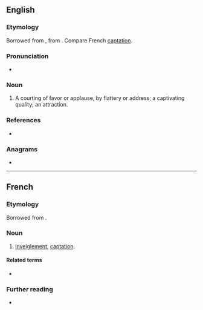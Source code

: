 ==English==

===Etymology===
Borrowed from {{bor|en|la|captatio|captatio, captationis}}, from {{m|la|capto}}. Compare French [[#French|captation]].

===Pronunciation===
* {{IPA|/kæpˈteɪʃən/|lang=en}}

===Noun===
{{en-noun}}

# {{lb|en|obsolete}} A courting of favor or applause, by flattery or address; a captivating quality; an attraction.

===References===
* {{R:Webster 1913}}

===Anagrams===
* {{anagrams|en|a=aacinoptt|anaptotic}}

----

==French==

===Etymology===
Borrowed from {{bor|fr|la|captatio|captatio, captationem}}.

===Noun===
{{fr-noun|f}}

# {{lb|fr|legal}} [[inveiglement]], [[#English|captation]].

====Related terms====
* {{l|fr|capter}}

===Further reading===
* {{R:TLFi}}